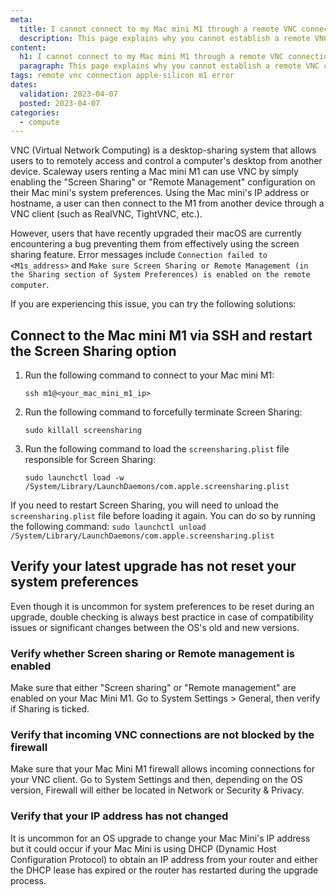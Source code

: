 ```yaml
---
meta:
  title: I cannot connect to my Mac mini M1 through a remote VNC connection
  description: This page explains why you cannot establish a remote VNC connection to your Mac mini M1
content:
  h1: I cannot connect to my Mac mini M1 through a remote VNC connection
  paragraph: This page explains why you cannot establish a remote VNC connection to your Mac mini M1
tags: remote vnc connection apple-silicon m1 error 
dates:
  validation: 2023-04-07
  posted: 2023-04-07
categories:
  - compute
---
```


<Macro id="iam-requirements" />

VNC (Virtual Network Computing) is a desktop-sharing system that allows users to to remotely access and control a computer's desktop from another device. Scaleway users renting a Mac mini M1 can use VNC by simply enabling the "Screen Sharing" or "Remote Management" configuration on their Mac mini's system preferences. Using the Mac mini's IP address or hostname, a user can then connect to the M1 from another device through a VNC client (such as RealVNC, TightVNC, etc.).

However, users that have recently upgraded their macOS are currently encountering a bug preventing them from effectively using the screen sharing feature. Error messages include `Connection failed to <M1s_address>` and `Make sure Screen Sharing or Remote Management (in the Sharing section of System Preferences) is enabled on the remote computer`. 

If you are experiencing this issue, you can try the following solutions:

## Connect to the Mac mini M1 via SSH and restart the Screen Sharing option

1. Run the following command to connect to your Mac mini M1:
    ```
    ssh m1@<your_mac_mini_m1_ip>
    ```

2. Run the following command to forcefully terminate Screen Sharing:
    ```
    sudo killall screensharing
    ```

3. Run the following command to load the `screensharing.plist` file responsible for Screen Sharing: 
    ```
    sudo launchctl load -w /System/Library/LaunchDaemons/com.apple.screensharing.plist
    ```

If you need to restart Screen Sharing, you will need to unload the `screensharing.plist` file before loading it again. You can do so by running the following command:
    ```
    sudo launchctl unload /System/Library/LaunchDaemons/com.apple.screensharing.plist
    ```

## Verify your latest upgrade has not reset your system preferences

Even though it is uncommon for system preferences to be reset during an upgrade, double checking is always best practice in case of compatibility issues or significant changes between the OS's old and new versions.

### Verify whether Screen sharing or Remote management is enabled

Make sure that either "Screen sharing" or "Remote management" are enabled on your Mac Mini M1. Go to System Settings > General, then verify if Sharing is ticked. 

### Verify that incoming VNC connections are not blocked by the firewall

Make sure that your Mac Mini M1 firewall allows incoming connections for your VNC client. Go to System Settings and then, depending on the OS version, Firewall will either be located in Network or Security & Privacy.

### Verify that your IP address has not changed

It is uncommon for an OS upgrade to change your Mac Mini's IP address but it could occur if your Mac Mini is using DHCP (Dynamic Host Configuration Protocol) to obtain an IP address from your router and either the DHCP lease has expired or the router has restarted during the upgrade process.
